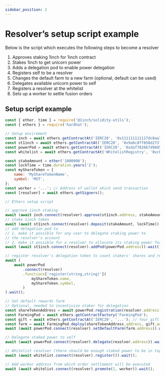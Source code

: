 ```yaml
---
sidebar_position: 2
---
```


# Resolver’s setup script example

Below is the script which executes the following steps to become a resolver

1. Approves staking 1inch for 1inch contract
2. Stakes 1inch to get unicorn power
3. Adds a delegation pod to enable power delegation
4. Registers self to be a resolver
5. Changes the default farm to a new farm (optional, default can be used)
6. Delegates available unicorn power to self
7. Registers a resolver at the whitelist
8. Sets up a worker to settle fusion orders

## Setup script example

```javascript
const { ether, time } = require('@1inch/solidity-utils');
const { ethers } = require('hardhat');

// Setup envirement
const inch = await ethers.getContractAt('IERC20', '0x111111111117dc0aa78b770fa6a738034120c302');
const st1inch = await ethers.getContractAt('IERC20', '0x9a0c8ff858d273f57072d714bca7411d717501d7');
const powerPod = await ethers.getContractAt('IERC20', '0xdaf782667d98d5069ee7ba139932945c4d08fde9');
const whitelist = await ethers.getContractAt('WhitelistRegistry', '0xcb8308fcB7BC2f84ed1bEa2C016991D34de5cc77');

const stakeAmount = ether('1000000');
const lockTime = time.duration.years('2');
const myShareToken = {
	name: 'MyShareTokenName',
	symbol: 'MST',
};
const worker = '...'; // Address of wallet which send transaction
const [resolver] = await ethers.getSigners();

// Ethers setup script

// approve 1inch staking
await (await inch.connect(resolver).approve(st1inch.address, stakeAmount));
// stake 1inch token
await (await st1inch.connect(resolver).deposit(stakeAmount, lockTime)).wait();
// add delegation pod to
// 1. make it possible for any user to delegate staking power to
// the resolver's account
// 2. make it possible for a resolver to allocate its staking power for itself
await (await st1inch.connect(resolver).addPod(powerPod.address)).wait();

// register resolver's delegation token to count stakers' shares and rewards
await (
    await powerPod
        .connect(resolver)
        .functions['register(string,string)'](
            myShareToken.name,
            myShareToken.symbol,
        )
).wait();

// Set default rewards farm
// Optional, needed to incentivize staker for delegation
const shareTokenAddress = await powerPod.registration(resolver.address);
const FarmingPod = await ethers.getContractFactory('FarmingPod');
const gift = await ethers.getContractAt('IERC20', '...'); // Your gift token address
const farm = await FarmingPod.deploy(shareTokenAddress.address, gift.address);
await (await powerPod.connect(resolver).setDefaultFarm(farm.address)).wait();

// Delegate staked power to self
await (await powerPod.connect(resolver).delegate(resolver.address)).wait();

// Whitelist resolver (there should be enough staked power to be in top 5)
await (await whitelist.connect(resolver).register()).wait();

// Add worker address from which order settlement will be executed
await (await whitelist.connect(resolver).promote(1, worker)).wait();
```


